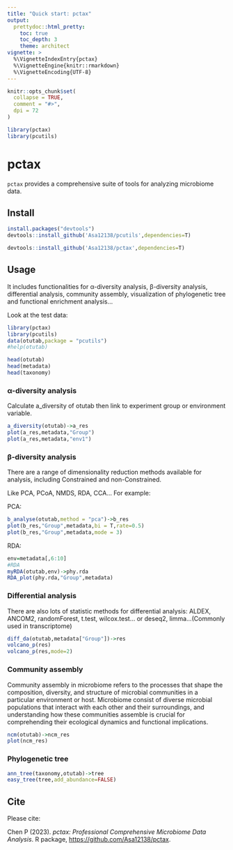 ```yaml
---
title: "Quick start: pctax"
output: 
  prettydoc::html_pretty:
    toc: true
    toc_depth: 3
    theme: architect
vignette: >
  %\VignetteIndexEntry{pctax}
  %\VignetteEngine{knitr::rmarkdown}
  %\VignetteEncoding{UTF-8}
---
```


```r
knitr::opts_chunk$set(
  collapse = TRUE,
  comment = "#>",
  dpi = 72
)
```

```r
library(pctax)
library(pcutils)
```

# pctax

`pctax` provides a comprehensive suite of tools for analyzing microbiome data.

## Install

```r
install.packages("devtools")
devtools::install_github('Asa12138/pcutils',dependencies=T)

devtools::install_github('Asa12138/pctax',dependencies=T)
```

## Usage
It includes functionalities for α-diversity analysis, β-diversity analysis, differential analysis, community assembly, visualization of phylogenetic tree and functional enrichment analysis... 

Look at the test data:
```r
library(pctax)
library(pcutils)
data(otutab,package = "pcutils")
#help(otutab)

head(otutab)
head(metadata)
head(taxonomy)
```

### α-diversity analysis

Calculate a_diversity of otutab then link to experiment group or environment variable.
```r
a_diversity(otutab)->a_res
plot(a_res,metadata,"Group")
plot(a_res,metadata,"env1")
```

### β-diversity analysis

There are a range of dimensionality reduction methods available for analysis, including Constrained and non-Constrained.

Like PCA, PCoA, NMDS, RDA, CCA... For example:

PCA:
```r
b_analyse(otutab,method = "pca")->b_res
plot(b_res,"Group",metadata,bi = T,rate=0.5)
plot(b_res,"Group",metadata,mode = 3)
```

RDA:
```r
env=metadata[,6:10]
#RDA
myRDA(otutab,env)->phy.rda
RDA_plot(phy.rda,"Group",metadata)
```


### Differential analysis

There are also lots of statistic methods for differential analysis:
ALDEX, ANCOM2, randomForest, t.test, wilcox.test... or deseq2, limma...(Commonly used in transcriptome)
```r
diff_da(otutab,metadata["Group"])->res
volcano_p(res)
volcano_p(res,mode=2)
```

### Community assembly

Community assembly in microbiome refers to the processes that shape the composition, diversity, and structure of microbial communities in a particular environment or host. 
Microbiome consist of diverse microbial populations that interact with each other and their surroundings, and understanding how these communities assemble is crucial for comprehending their ecological dynamics and functional implications.

```r
ncm(otutab)->ncm_res
plot(ncm_res)
```

### Phylogenetic tree
```r
ann_tree(taxonomy,otutab)->tree
easy_tree(tree,add_abundance=FALSE)
```

## Cite
Please cite:

Chen P (2023). _pctax: Professional Comprehensive Microbiome Data Analysis_. R package, <https://github.com/Asa12138/pctax>.
